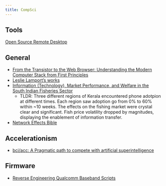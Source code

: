 ```yaml
---
title: CompSci
---
```


## Tools

[Open Source Remote Desktop](https://twitter.com/rustdesk)

## General

- [From the Transistor to the Web Browser: Understanding the Modern Computer Stack from First Principles](https://github.com/geohot/fromthetransistor)
- [Leslie Lamport's works](https://lamport.azurewebsites.net/pubs/pubs.html?from=https://research.microsoft.com/users/lamport/pubs/pubs.html&type=path)
- [Information (Technology), Market Performance, and Welfare in the South Indian Fisheries Sector](https://www.jstor.org/stable/25098864)
    - TLDR: Three different regions of Kerala encountered phone adotpion at different times. Each region saw adoption go from 0% to 60% within ~10 weeks. The effects on the fishing market were crystal clear and significant. Fish price volatility dropped by magnitudes, displaying the enablement of information transfer.
- [Network Effects Bible](https://www.nfx.com/post/network-effects-bible)

## Accelerationism

- [bci/acc: A Pragmatic path to compete with artificial superintelligence](https://medium.com/@trentmc0/bci-acc-a-path-to-balance-ai-superintelligence-80bb6f32e39c)

## Firmware

- [Reverse Engineering Qualcomm Baseband Scripts](https://github.com/mzakocs/qualcomm_baseband_scripts)